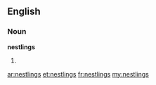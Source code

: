 ==English==

===Noun===
'''nestlings'''

# {{plural of|[[nestling]]}}

[[ar:nestlings]]
[[et:nestlings]]
[[fr:nestlings]]
[[my:nestlings]]